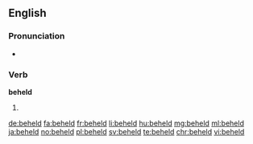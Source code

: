==English==

===Pronunciation===
* {{IPA|/bɪˈhɛld/}}

===Verb===
'''beheld'''

# {{en-past of|behold}}

[[de:beheld]]
[[fa:beheld]]
[[fr:beheld]]
[[li:beheld]]
[[hu:beheld]]
[[mg:beheld]]
[[ml:beheld]]
[[ja:beheld]]
[[no:beheld]]
[[pl:beheld]]
[[sv:beheld]]
[[te:beheld]]
[[chr:beheld]]
[[vi:beheld]]